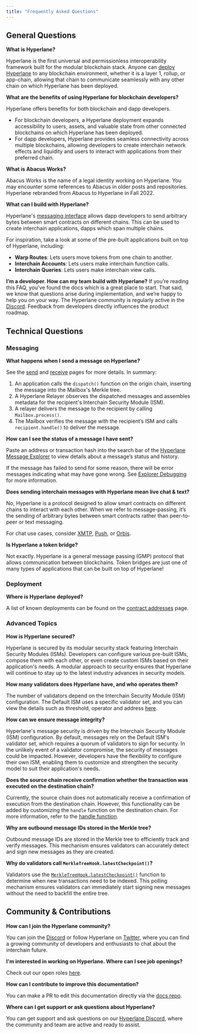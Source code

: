 ```yaml
---
title: "Frequently Asked Questions"
---
```


## General Questions

**What is Hyperlane?**

Hyperlane is the first universal and permissionless interoperability framework built for the modular blockchain stack. Anyone can [deploy Hyperlane](/docs/guides/chains/deploy-hyperlane) to any blockchain environment, whether it is a layer 1, rollup, or app-chain, allowing that chain to communicate seamlessly with any other chain on which Hyperlane has been deployed.

**What are the benefits of using Hyperlane for blockchain developers?**

Hyperlane offers benefits for both blockchain and dapp developers.

- For blockchain developers, a Hyperlane deployment expands accessibility to users, assets, and valuable state from other connected blockchains on which Hyperlane has been deployed.
- For dapp developers, Hyperlane provides seamless connectivity across multiple blockchains, allowing developers to create interchain network effects and liquidity and users to interact with applications from their preferred chain.

**What is Abacus Works?**

Abacus Works is the name of a legal identity working on Hyperlane. You may encounter some references to Abacus in older posts and repositories. Hyperlane rebranded from Abacus to Hyperlane in Fall 2022.

**What can I build with Hyperlane?**

Hyperlane's [messaging interface](/docs/protocol/core/mailbox) allows dapp developers to send arbitrary bytes between smart contracts on different chains. This can be used to create interchain applications, dapps which span multiple chains.

For inspiration, take a look at some of the pre-built applications built on top of Hyperlane, including:

- **Warp Routes**: Lets users move tokens from one chain to another.
- **Interchain Accounts**: Lets users make interchain function calls.
- **Interchain Queries**: Lets users make interchain view calls.

**I’m a developer. How can my team build with Hyperlane?** If you’re reading this FAQ, you’ve found the docs which is a great place to start. That said, we know that questions arise during implementation, and we’re happy to help you on your way. The Hyperlane community is regularly active in the [Discord](https://discord.gg/hyperlane). Feedback from developers directly influences the product roadmap.

## Technical Questions

### Messaging

**What happens when I send a message on Hyperlane?**

See the [send](/docs/reference/messaging/send) and [receive](/docs/reference/messaging/receive) pages for more details. In summary:

1. An application calls the `dispatch()` function on the origin chain, inserting the message into the Mailbox's Merkle tree.
2. A Hyperlane Relayer observes the dispatched messages and assembles metadata for the recipient's Interchain Security Module (ISM).
3. A relayer delivers the message to the recipient by calling `Mailbox.process()`.
4. The Mailbox verifies the message with the recipient’s ISM and calls `recipient.handle()` to deliver the message.

**How can I see the status of a message I have sent?**

Paste an address or transaction hash into the search bar of the [Hyperlane Message Explorer](https://explorer.hyperlane.xyz/) to view details about a message’s status and history.

If the message has failed to send for some reason, there will be error messages indicating what may have gone wrong. See [Explorer Debugging](/docs/guides/explorer/explorer-debugging) for more information.

**Does sending interchain messages with Hyperlane mean live chat & text?**

No, Hyperlane is a protocol designed to allow smart contracts on different chains to interact with each other. When we refer to message-passing, it’s the sending of arbitrary bytes between smart contracts rather than peer-to-peer or text messaging.

For chat use cases, consider [XMTP](https://xmtp.org/), [Push](https://push.org/), or [Orbis](https://useorbis.com/).

**Is Hyperlane a token bridge?**

Not exactly. Hyperlane is a general message passing (GMP) protocol that allows communication between blockchains. Token bridges are just one of many types of applications that can be built on top of Hyperlane!

### Deployment

**Where is Hyperlane deployed?**

A list of known deployments can be found on the [contract addresses](/docs/reference/addresses/deployments/mainnet/mailbox) page.

### Advanced Topics

**How is Hyperlane secured?**

Hyperlane is secured by its modular security stack featuring Interchain Security Modules (ISMs). Developers can configure various pre-built ISMs, compose them with each other, or even create custom ISMs based on their application's needs. A modular approach to security ensures that Hyperlane will continue to stay up to the latest industry advances in security models.

**How many validators does Hyperlane have, and who operates them?**

The number of validators depend on the Interchain Security Module (ISM) configuration. The Default ISM uses a specific validator set, and you can view the details such as threshold, operator and address [here](//docs/reference/addresses/validators/mainnet/default-ism-validators).

**How can we ensure message integrity?**

Hyperlane's message security is driven by the Interchain Security Module (ISM) configuration. By default, messages rely on the Default ISM's validator set, which requires a quorum of validators to sign for security. In the unlikely event of a validator compromise, the security of messages could be impacted. However, developers have the flexibility to configure their own ISM, enabling them to customize and strengthen the security model to suit their application's needs.

**Does the source chain receive confirmation whether the transaction was executed on the destination chain?**

Currently, the source chain does not automatically receive a confirmation of execution from the destination chain. However, this functionality can be added by customizing the `handle` function on the destination chain. For more information, refer to the [handle function](/docs/reference/messaging/receive#handle).

**Why are outbound message IDs stored in the Merkle tree?**

Outbound message IDs are stored in the Merkle tree to efficiently track and verify messages. This mechanism ensures validators can accurately detect and sign new messages as they are created.

**Why do validators call `MerkleTreeHook.latestCheckpoint()`?**

Validators use the [`MerkleTreeHook.latestCheckpoint()`](https://github.com/hyperlane-xyz/hyperlane-monorepo/blob/5e9b8ba7ab0f54e92b3cf32806fae95eb23ad0f8/solidity/contracts/hooks/MerkleTreeHook.sol#L49) function to determine when new transactions need to be indexed. This polling mechanism ensures validators can immediately start signing new messages without the need to backfill the entire tree.

## Community & Contributions[​](#community--contributions "Direct link to Community & Contributions")

**How can I join the Hyperlane community?**

You can join the [Discord](https://discord.gg/hyperlane) or follow Hyperlane on [Twitter](https://x.com/hyperlane), where you can find a growing community of developers and enthusiasts to chat about the interchain future.

**I'm interested in working on Hyperlane. Where can I see job openings?**

Check out our open roles [here](https://jobs.lever.co/Hyperlane).

**How can I contribute to improve this documentation?**

You can make a PR to edit this documentation directly via the [docs repo](https://github.com/hyperlane-xyz/v3-docs).

**Where can I get support or ask questions about Hyperlane?**

You can get support and ask questions on our [Hyperlane Discord](https://discord.com/invite/hyperlane), where the community and team are active and ready to assist.
